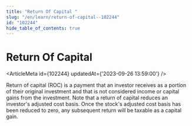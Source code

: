 ```yaml
---
title: "Return Of Capital "
slug: "/en/learn/return-of-capital--102244"
id: "102244"
hide_table_of_contents: true
---
```



# Return Of Capital 

<ArticleMeta id={102244} updatedAt={'2023-09-26 13:59:00'} />
<div className='border-solid border-b border-t-0 my-4 border-[var(--ifm-color-gray-300)]' />

Return of capital (ROC) is a payment that an investor receives as a portion of their original investment and that is not considered income or capital gains from the investment. Note that a return of capital reduces an investor's adjusted cost basis. Once the stock's adjusted cost basis has been reduced to zero, any subsequent return will be taxable as a capital gain.
